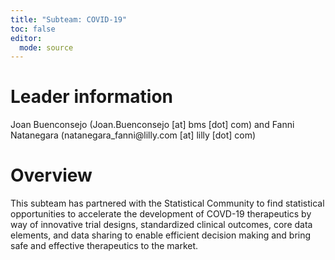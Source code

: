 ```yaml
---
title: "Subteam: COVID-19"
toc: false
editor: 
  mode: source
---
```


# Leader information

Joan Buenconsejo (Joan.Buenconsejo \[at\] bms \[dot\] com) and Fanni Natanegara (natanegara_fanni@lilly.com \[at\] lilly \[dot\] com)

# Overview

This subteam has partnered with the Statistical Community to find statistical opportunities to accelerate the development of COVD-19 therapeutics by way of innovative trial designs, standardized clinical outcomes, core data elements, and data sharing to enable efficient decision making and bring safe and effective therapeutics to the market.
